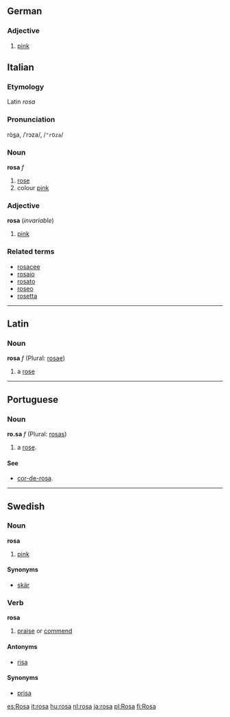 ==German==
===Adjective===
# [[pink]]
==Italian==
===Etymology===
Latin ''rosa''
===Pronunciation===
rò<u>s</u>a, /ˈrɔza/, /<tt>"rOza</tt>/
===Noun===
'''rosa''' ''f''

# [[rose]]
# colour [[pink]]

===Adjective===
'''rosa''' (''invariable'')

# [[pink]]

===Related terms===
*[[rosacee]]
*[[rosaio]]
*[[rosato]]
*[[roseo]]
*[[rosetta]]

----
==Latin==
=== Noun ===
'''rosa''' ''f'' (Plural: [[rosae]])

#a [[rose]]

----
==Portuguese==
===Noun===
'''ro.sa''' ''f'' (Plural: [[rosas]])

# a [[rose]].

====See====
*[[cor-de-rosa]].

----
==Swedish==
===Noun===
'''rosa'''

#[[pink]]

====Synonyms====
*[[skär]]

===Verb===
'''rosa'''

#[[praise]] or [[commend]]

====Antonyms====
*[[risa]]

====Synonyms====
*[[prisa]]

[[es:Rosa]]
[[it:rosa]]
[[hu:rosa]]
[[nl:rosa]]
[[ja:rosa]]
[[pl:Rosa]]
[[fi:Rosa]]